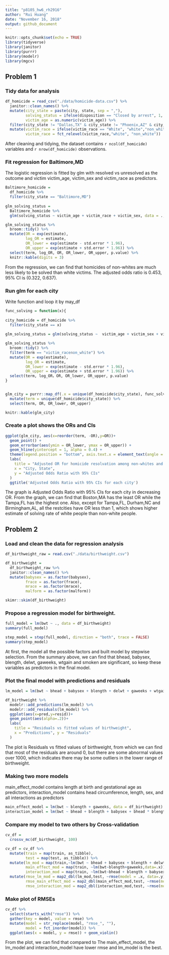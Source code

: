 ```yaml
---
title: "p8105_hw6_rh2916"
author: "Rui Huang"
date: "November 16, 2018"
output: github_document
---
```


```r
knitr::opts_chunk$set(echo = TRUE)
library(tidyverse)
library(janitor)
library(purrr)
library(modelr)
library(mgcv)
```

## Problem 1 

### Tidy data for analysis

```r
df_homicide = read_csv("./data/homicide-data.csv") %>% 
  janitor::clean_names() %>% 
  mutate(city_state = paste(city, state, sep = ","),
         solving_status = ifelse(disposition == "Closed by arrest", 1, 0),
         victim_age = as.numeric(victim_age)) %>% 
  filter(city_state != "Dallas,TX" & city_state != "Phoenix,AZ" & city_state != "Kansas City,MO" & city_state != "Tulsa,AL") %>%
  mutate(victim_race = ifelse(victim_race == "White", "white","non_white"),
         victim_race = fct_relevel(victim_race,"white", "non_white"))
```

After cleaning and tidying, the dataset contains `r ncol(df_homicide)` variables and `r nrow(df_homicide)` observations.

### Fit regression for Baltimore,MD

The logistic regression is fitted by glm with resolved vs unresolved as the outcome and victim victim_age, victim_sex and victim_race as predictors. 

```r
Baltimore_homicide =
  df_homicide %>% 
  filter(city_state == "Baltimore,MD") 
  
glm_solving_status = 
  Baltimore_homicide %>% 
  glm(solving_status ~ victim_age + victim_race + victim_sex, data = ., family = binomial()) 

glm_solving_status %>% 
  broom::tidy() %>% 
  mutate(OR = exp(estimate),
         log_OR = estimate,
         OR_lower = exp(estimate - std.error * 1.96),
         OR_upper = exp(estimate + std.error * 1.96)) %>%
  select(term, log_OR, OR, OR_lower, OR_upper, p.value) %>% 
  knitr::kable(digits = 3)
```


From the regression, we can find that homicides of non-whites are much less likely to be solved than white victims. The adjusted odds ratio is 0.453, 95% CI is (0.322, 0.637).


### Run glm for each city 

Write function and loop it by may_df

```r
func_solving = function(x){
  
city_homicide = df_homicide %>%
  filter(city_state == x) 
  
glm_solving_status = glm(solving_status ~  victim_age + victim_sex + victim_race, data = city_homicide, family = binomial()) 

glm_solving_status %>% 
  broom::tidy() %>% 
  filter(term == "victim_racenon_white") %>%
  mutate(OR = exp(estimate),
         log_OR = estimate,
         OR_lower = exp(estimate - std.error * 1.96),
         OR_upper = exp(estimate + std.error * 1.96)) %>%
  select(term, log_OR，OR, OR_lower, OR_upper, p.value)
}


glm_city = purrr::map_df(.x = unique(df_homicide$city_state), func_solving) %>%
  mutate(term = unique(df_homicide$city_state)) %>%
  select(term, OR, OR_lower, OR_upper)

knitr::kable(glm_city)
```

### Create a plot shows the  ORs and CIs

```r
ggplot(glm_city, aes(x=reorder(term, -OR),y=OR))+
  geom_point() +
  geom_errorbar(aes(ymin = OR_lower, ymax = OR_upper)) +
  geom_hline(yintercept = 1, alpha = 0.4) +
  theme(legend.position = "bottom", axis.text.x = element_text(angle = 90, hjust = 1), legend.key.width = unit(0.15,'cm')) +
  labs(
    title = "Adjusted OR for homicide resolvation among non-whites and whites by city",
    x = "City, State",
    y = "Adjusted Odds Ratio with 95% CIs"
  )
  ggtitle('Adjusted Odds Ratio with 95% CIs for each city')
```

The graph is Adjusted Odds Ratio with 95% CIs for each city in decreasing OR. From the graph, we can find that Boston,MA has the least OR while the Tampa,FL has the highest one. Also, except for Tampa,FL, Durham,NC and Birmingham,AL, all the restcities have OR less than 1, which shows higher estimate of solving rate of white people than non-white people. 


## Problem 2

### Load and clean the data for regression analysis 

```r
df_birthweight_raw = read.csv("./data/birthweight.csv")

df_birthweight = 
  df_birthweight_raw %>% 
  janitor::clean_names() %>% 
  mutate(babysex = as.factor(babysex),
         frace = as.factor(frace),
         mrace = as.factor(mrace),
         malform = as.factor(malform))

skimr::skim(df_birthweight)
```

### Propose a regression model for birthweight.


```r
full_model = lm(bwt ~ ., data = df_birthweight)
summary(full_model)

step_model = step(full_model, direction = "both", trace = FALSE)
summary(step_model)
```

At first, the model all the possible factors and built model by stepwise selection. From the summary above, we can find that bhead, babysex, blength, delwt, gaweeks, wtgain and smoken are significant, so keep these variables as predictors in the final model. 

### Plot the final model with predictions and residuals

```r
lm_model = lm(bwt ~ bhead + babysex + blength + delwt + gaweeks + wtgain + smoken, data = df_birthweight)

df_birthweight %>% 
  modelr::add_predictions(lm_model) %>% 
  modelr::add_residuals(lm_model) %>% 
  ggplot(aes(x=pred,y=resid))+
  geom_point(aes(alpha=.2))+
  labs(
    title = "Residuals vs fitted values of birthweight",
    x = "Predictions", y = "Residuals"
  )
```

The plot is Residuals vs fitted values of birthweight, from which we can find that most of the residuals are around 0, but there are some abnormal values over 1000, which indicates there may be some outliers in the lower range of birthweight.

### Making two more models

main_effect_model contains length at birth and gestational age as predictors, interaction_model contains head circumference, length, sex, and all interactions as predictors

```r
main_effect_model = lm(bwt ~ blength + gaweeks, data = df_birthweight)
interaction_model = lm(bwt ~ bhead + blength + babysex + bhead * blength * babysex, data = df_birthweight)
```

### Compare my model to two others by Cross-validation

```r
cv_df = 
  crossv_mc(df_birthweight, 100)

cv_df = cv_df %>% 
  mutate(train = map(train, as_tibble),
         test = map(test, as_tibble)) %>% 
  mutate(lm_mod = map(train,~lm(bwt ~ bhead + babysex + blength + delwt + gaweeks + wtgain + smoken, data=.x)),
         main_effect_mod = map(train, ~lm(bwt~blength+gaweeks,data=.x)),
         interaction_mod = map(train, ~lm(bwt~bhead + blength + babysex + bhead * blength * babysex, data=.x))) %>% 
  mutate(rmse_lm_mod = map2_dbl(lm_mod,test, ~rmse(model = .x, data=.y)),
         rmse_main_effect_mod = map2_dbl(main_effect_mod,test, ~rmse(model = .x, data=.y)),
         rmse_interaction_mod = map2_dbl(interaction_mod,test, ~rmse(model = .x, data=.y))) 
```

### Make plot of RMSEs

```r
cv_df %>% 
  select(starts_with("rmse")) %>% 
  gather(key = model, value = rmse) %>% 
  mutate(model = str_replace(model, "rmse_", ""),
         model = fct_inorder(model)) %>% 
  ggplot(aes(x = model, y = rmse)) + geom_violin()
```

From the plot, we can find that compared to The main_effect_model, the lm_model and interaction_model have lower rmse and lm_model is the best.  

